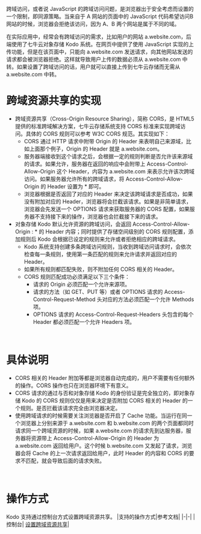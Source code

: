 跨域访问，或者说 JavaScript 的跨域访问问题，是浏览器出于安全考虑而设置的一个限制，即同源策略。当来自于 A 网站的页面中的 JavaScript 代码希望访问B网站的时候，浏览器会拒绝该访问，因为 A、B 两个网站是属于不同的域。

在实际应用中，经常会有跨域访问的需求，比如用户的网站 a.website.com，后端使用了七牛云对象存储 Kodo 系统。在网页中提供了使用 JavaScript 实现的上传功能，但是在该页面中，只能向 a.website.com 发送请求，向其他网站发送的请求都会被浏览器拒绝。这样就导致用户上传的数据必须从 a.website.com 中转。如果设置了跨域访问的话，用户就可以直接上传到七牛云存储而无需从 a.website.com 中转。
<br>




# **跨域资源共享的实现**

- 跨域资源共享（Cross-Origin Resource Sharing），简称 CORS，是 HTML5 提供的标准跨域解决方案，七牛云存储系统支持 CORS 标准来实现跨域访问。具体的 CORS 规则可以参考 W3C CORS 规范。其实现如下：
   - CORS 通过 HTTP 请求中附带 Origin 的 Header 来表明自己来源域，比如上面那个例子，Origin 的 Header 就是 a.website.com。
   - 服务器端接收到这个请求之后，会根据一定的规则判断是否允许该来源域的请求。如果允许，服务器在返回的响应中会附带上 Access-Control-Allow-Origin 这个 Header，内容为 a.website.com 来表示允许该次跨域访问。如果服务器允许所有的跨域请求，将 Access-Control-Allow-Origin 的 Header 设置为 * 即可。
   - 浏览器根据是否返回了对应的 Header 来决定该跨域请求是否成功，如果没有附加对应的 Header，浏览器将会拦截该请求。如果是非简单请求，浏览器会先发送一个 OPTIONS 请求来获取服务器的 CORS 配置，如果服务器不支持接下来的操作，浏览器也会拦截接下来的请求。
- 对象存储 Kodo 默认允许资源的跨域访问，会返回 Access-Control-Allow-Origin : * 的 Header 内容；同时提供了存储空间级别的 CORS 规则配置，添加规则后 Kodo 会根据已设定的规则来允许或者拒绝相应的跨域请求。
   - Kodo 系统支持创建多条跨域访问规则，当收到跨域访问请求时，会依次检查每一条规则，使用第一条匹配的规则来允许请求并返回对应的 Header。
   - 如果所有规则都匹配失败，则不附加任何 CORS 相关的 Header。
   - CORS 规则匹配成功必须满足以下三个条件：
      - 请求的 Origin 必须匹配一个允许来源项。
     - 请求的方法（如 GET、PUT 等）或者 OPTIONS 请求的 Access-Control-Request-Method 头对应的方法必须匹配一个允许 Methods 项。
     - OPTIONS 请求的 Access-Control-Request-Headers 头包含的每个 Header 都必须匹配一个允许 Headers 项。
<br>

# **具体说明**
- CORS 相关的 Header 附加等都是浏览器自动完成的，用户不需要有任何额外的操作。CORS 操作也只在浏览器环境下有意义。
- CORS 请求的通过与否和对象存储 Kodo 的身份验证是完全独立的，即对象存储 Kodo 的 CORS 规则仅仅是用来决定是否附加 CORS 相关的 Header 的一个规则。是否拦截该请求完全由浏览器决定。
- 使用跨域请求的时候需要关注浏览器是否开启了 Cache 功能。当运行在同一个浏览器上分别来源于 a.website.com 和 b.website.com 的两个页面都同时请求同一个跨域资源的时候，如果 a.website.com 的请求先到达服务器，服务器将资源带上 Access-Control-Allow-Origin 的 Header 为 a.website.com 返回给用户。这个时候 b.website.com 又发起了请求，浏览器会将 Cache 的上一次请求返回给用户，此时 Header 的内容和 CORS 的要求不匹配，就会导致后面的请求失败。
<br>


# **操作方式**
Kodo 支持通过控制台方式设置跨域资源共享。
|支持的操作方式|参考文档|
|-|-|
|控制台|	[设置跨域资源共享](/kodo/development_guidelines/8539/set-the-cross-domain-resource-sharing)|
